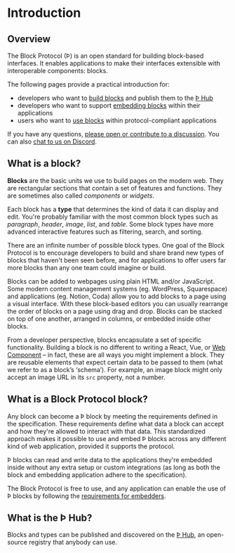 # Introduction

## Overview

The Block Protocol (Þ) is an open standard for building block-based interfaces. It enables applications to make their interfaces extensible with interoperable components: blocks.

The following pages provide a practical introduction for:

- developers who want to [build blocks](https://blockprotocol.org/docs/developing-blocks) and publish them to the [Þ Hub](https://blockprotocol.org/hub)
- developers who want to support [embedding blocks](https://blockprotocol.org/docs/embedding-blocks) within their applications
- users who want to [use blocks](https://blockprotocol.org/docs/using-blocks) within protocol-compliant applications

If you have any questions, [please open or contribute to a discussion](https://github.com/blockprotocol/blockprotocol/discussions). You can also [chat to us on Discord](https://blockprotocol.org/discord).

## What is a block?

**Blocks** are the basic units we use to build pages on the modern web. They are rectangular sections that contain a set of features and functions. They are sometimes also called _components_ or _widgets_.

Each block has a **type** that determines the kind of data it can display and edit. You're probably familiar with the most common block types such as _paragraph_, _header_, _image_, _list_, and _table_. Some block types have more advanced interactive features such as filtering, search, and sorting.

There are an infinite number of possible block types. One goal of the Block Protocol is to encourage developers to build and share brand new types of blocks that haven't been seen before, and for applications to offer users far more blocks than any one team could imagine or build.

Blocks can be added to webpages using plain HTML and/or JavaScript. Some modern content management systems (eg. WordPress, Squarespace) and applications (eg. Notion, Coda) allow you to add blocks to a page using a visual interface. With these block-based editors you can usually rearrange the order of blocks on a page using drag and drop. Blocks can be stacked on top of one another, arranged in columns, or embedded inside other blocks.

From a developer perspective, blocks encapsulate a set of specific functionality. Building a block is no different to writing a React, Vue, or [Web Component](https://en.wikipedia.org/wiki/Web_Components) – in fact, these are all ways you might implement a block. They are reusable elements that expect certain data to be passed to them (what we refer to as a block’s ‘schema’). For example, an image block might only accept an image URL in its `src` property, not a number.

## What is a Block Protocol block?

Any block can become a Þ block by meeting the requirements defined in the specification. These requirements define what data a block can accept and how they're allowed to interact with that data. This standardized approach makes it possible to use and embed Þ blocks across any different kind of web application, provided it supports the protocol.

Þ blocks can read and write data to the applications they're embedded inside without any extra setup or custom integrations (as long as both the block and embedding application adhere to the specification).

The Block Protocol is free to use, and any application can enable the use of Þ blocks by following the [requirements for embedders](https://blockprotocol.org/docs/embedding-blocks).

## What is the Þ Hub?

Blocks and types can be published and discovered on the [Þ Hub](https://blockprotocol.org/hub), an open-source registry that anybody can use.
